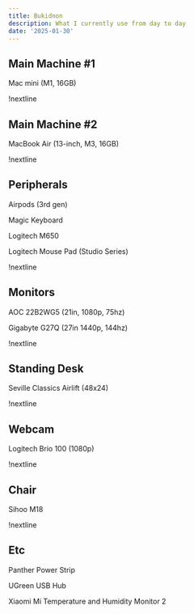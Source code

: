 ```yaml
---
title: Bukidnon
description: What I currently use from day to day
date: '2025-01-30'
---
```


## Main Machine #1
Mac mini (M1, 16GB)

!nextline

## Main Machine #2
MacBook Air (13-inch, M3, 16GB)

!nextline

## Peripherals
Airpods (3rd gen)

Magic Keyboard

Logitech M650

Logitech Mouse Pad (Studio Series)

!nextline

## Monitors
AOC 22B2WG5 (21in, 1080p, 75hz)

Gigabyte G27Q (27in 1440p, 144hz)

!nextline

## Standing Desk
Seville Classics Airlift (48x24)

!nextline

## Webcam
Logitech Brio 100 (1080p)

!nextline

## Chair
Sihoo M18

!nextline

## Etc
Panther Power Strip

UGreen USB Hub

Xiaomi Mi Temperature and Humidity Monitor 2